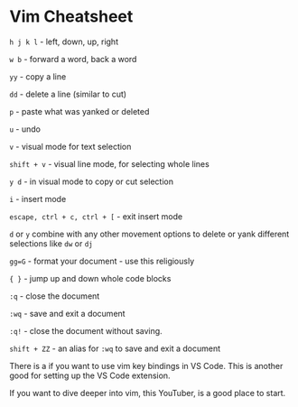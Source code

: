 
# Vim Cheatsheet

`h j k l` - left, down, up, right

`w b` - forward a word, back a word

`yy` - copy a line

`dd` - delete a line (similar to cut)

`p` - paste what was yanked or deleted

`u` - undo

`v` - visual mode for text selection

`shift + v` - visual line mode, for selecting whole lines

`y d` - in visual mode to copy or cut selection

`i` - insert mode

`escape, ctrl + c, ctrl + [` - exit insert mode

`d` or `y` combine with any other movement options to delete or yank different selections like `dw` or `dj`

`gg=G` - format your document - use this religiously

`{ }` - jump up and down whole code blocks

`:q` - close the document

`:wq` - save and exit a document

`:q!` - close the document without saving.

`shift + ZZ` - an alias for `:wq` to save and exit a document

There is a <LinkWithIcon to="https://marketplace.visualstudio.com/items?itemName=vscodevim.vim" text="vim VS Code extension" /> if you want to use vim key bindings in VS Code. This is another good <LinkWithIcon to="https://marketplace.visualstudio.com/items?itemName=vscodevim.vim" text="vim VS Code extension" /> for setting up the VS Code extension.

If you want to dive deeper into vim, this YouTuber, <LinkWithIcon to="The Primeagen" text="https://www.youtube.com/@ThePrimeagen" /> is a good place to start.
